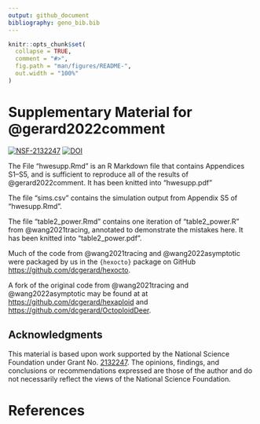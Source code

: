 ```yaml
---
output: github_document
bibliography: geno_bib.bib
---
```


<!-- README.md is generated from README.Rmd. Please edit that file -->

```r
knitr::opts_chunk$set(
  collapse = TRUE,
  comment = "#>",
  fig.path = "man/figures/README-",
  out.width = "100%"
)
```

# Supplementary Material for @gerard2022comment

[![NSF-2132247](https://img.shields.io/badge/NSF-2132247-blue.svg)](https://nsf.gov/awardsearch/showAward?AWD_ID=2132247)
[![DOI](https://zenodo.org/badge/DOI/10.5281/zenodo.7019205.svg)](https://doi.org/10.5281/zenodo.7019205)

The File "hwesupp.Rmd" is an R Markdown file that contains
Appendices S1--S5, and is sufficient to reproduce all of the results
of @gerard2022comment. It has been knitted into "hwesupp.pdf"

The file "sims.csv" contains the simulation output from
Appendix S5 of "hwesupp.Rmd".

The file "table2_power.Rmd" contains one iteration of
"table2_power.R" from @wang2021tracing, annotated to
demonstrate the mistakes here. It has been knitted into
"table2_power.pdf".

Much of the code from @wang2021tracing and
@wang2022asymptotic were packaged by us in the `{hexocto}`
package on GitHub <https://github.com/dcgerard/hexocto>.

A fork of the original code from @wang2021tracing and
@wang2022asymptotic may be found at at
<https://github.com/dcgerard/hexaploid> and
<https://github.com/dcgerard/OctoploidDeer>.

## Acknowledgments

This material is based upon work supported by the National Science Foundation under Grant No. [2132247](https://www.nsf.gov/awardsearch/showAward?AWD_ID=2132247). The opinions, findings, and conclusions or recommendations expressed are those of the author and do not necessarily reflect the views of the National Science Foundation.

# References
